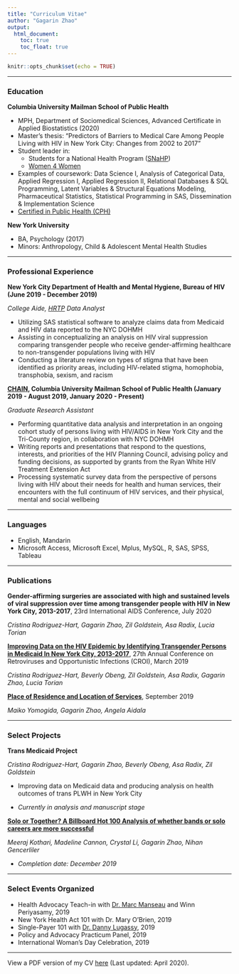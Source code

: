 ```yaml
---
title: "Curriculum Vitae"
author: "Gagarin Zhao"
output:
  html_document:
    toc: true
    toc_float: true
---
```


```r
knitr::opts_chunk$set(echo = TRUE)
```

<hr></hr>
### Education
<b>Columbia University Mailman School of Public Health</b>

- MPH, Department of Sociomedical Sciences, Advanced Certificate in Applied Biostatistics (2020)
- Master's thesis: "Predictors of Barriers to Medical Care Among People Living with HIV in New York City: Changes from 2002 to 2017"
- Student leader in:
  - Students for a National Health Program ([SNaHP](http://student.pnhp.org/about/))
  - [Women 4 Women](https://www.instagram.com/w4w_columbia/)
- Examples of coursework: Data Science I, Analysis of Categorical Data, Applied Regression I, Applied Regression II, Relational Databases & SQL Programming, Latent Variables & Structural Equations Modeling, Pharmaceutical Statistics, Statistical Programming in SAS, Dissemination & Implementation Science
- [Certified in Public Health (CPH)](https://www.nbphe.org/)

<b>New York University</b>

- BA, Psychology (2017)
- Minors: Anthropology, Child & Adolescent Mental Health Studies


<hr></hr>


### Professional Experience
<b>New York City Department of Health and Mental Hygiene, Bureau of HIV (June 2019 - December 2019)</b>

<i>College Aide, [HRTP](https://www1.nyc.gov/site/doh/about/employment/hrtp-internship.page) Data Analyst</i>

- Utilizing SAS statistical software to analyze claims data from Medicaid and HIV data reported to the NYC DOHMH
- Assisting in conceptualizing an analysis on HIV viral suppression comparing transgender people who receive gender-affirming healthcare to non-transgender populations living with HIV
- Conducting a literature review on types of stigma that have been identified as priority areas, including HIV-related stigma, homophobia, transphobia, sexism, and racism


<b>[CHAIN](https://nyhivstg.wpengine.com/nyhiv-archive/pdfs/chain/CHAIN%20Briefing%202018-1%20Location%20of%20Services.pdf), Columbia University Mailman School of Public Health (January 2019 - August 2019, January 2020 - Present)</b>

<i>Graduate Research Assistant</i>

- Performing quantitative data analysis and interpretation in an ongoing cohort study of persons living with HIV/AIDS in New York City and the Tri-County region, in collaboration with NYC DOHMH 
-	Writing reports and presentations that respond to the questions, interests, and priorities of the HIV Planning Council, advising policy and funding decisions, as supported by grants from the Ryan White HIV Treatment Extension Act 
- Processing systematic survey data from the perspective of persons living with HIV about their needs for health and human services, their encounters with the full continuum of HIV services, and their physical, mental and social wellbeing 

<hr></hr>

### Languages
- English, Mandarin
- Microsoft Access, Microsoft Excel, Mplus, MySQL, R, SAS, SPSS, Tableau

<hr></hr>

### Publications
<b>Gender-affirming surgeries are associated with high and sustained levels of viral suppression over time among transgender people with HIV in New York City, 2013-2017</b>, 23rd International AIDS Conference, July 2020

<i>Cristina Rodriguez-Hart, Gagarin Zhao, Zil Goldstein, Asa Radix, Lucia Torian</i>

<b>[Improving Data on the HIV Epidemic by Identifying Transgender Persons in Medicaid In New York City, 2013-2017](CROI 2020 Poster 2 10 20.pdf)</b>, 27th Annual Conference on Retroviruses and Opportunistic Infections (CROI), March 2019

<i>Cristina Rodriguez-Hart, Beverly Obeng, Zil Goldstein, Asa Radix, Gagarin Zhao, Lucia Torian</i>

<b>[Place of Residence and Location of Services](https://nyhivprod.wpengine.com/nyhiv-archive/pdfs/chain/CHAIN%20Briefing%202018-1%20Location%20of%20Services.pdf)</b>, September 2019

<i>Maiko Yomogida, Gagarin Zhao, Angela Aidala</i>


<hr></hr>

### Select Projects

<b>Trans Medicaid Project</b>

<i>Cristina Rodriguez-Hart, Gagarin Zhao, Beverly Obeng, Asa Radix, Zil Goldstein</i>

- Improving data on Medicaid data and producing analysis on health outcomes of trans PLWH in New York City

- <i>Currently in analysis and manuscript stage</i>

<b>[Solo or Together? A Billboard Hot 100 Analysis of whether bands or solo careers are more successful](https://gagarinzhao.github.io/billboard_band_breakups/)</b>

<i>Meeraj Kothari, Madeline Cannon, Crystal Li, Gagarin Zhao, 
Nihan Gencerliler</i>

- <i>Completion date: December 2019</i>

<hr></hr>

### Select Events Organized

- Health Advocacy Teach-in with [Dr. Marc Manseau](https://med.nyu.edu/faculty/marc-w-manseau) and Winn Periyasamy, 2019
- New York Health Act 101 with Dr. Mary O'Brien, 2019
- Single-Payer 101 with [Dr. Danny Lugassy](https://nyulangone.org/doctors/1073658035/daniel-m-lugassy), 2019
- Policy and Advocacy Practicum Panel, 2019
- International Woman's Day Celebration, 2019

<hr></hr>

View a PDF version of my CV [here](Gaga_CV_apr20.pdf) (Last updated: April 2020).